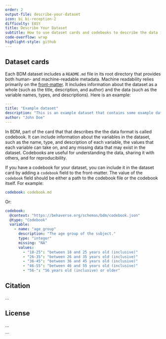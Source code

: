 ```yaml
---
order: 2
output-file: describe-your-dataset
icon: bi bi-reception-2
difficulty: EASY
title: Describe Your Dataset
subtitle: How to use dataset cards and codebooks to describe the data in a dataset
code-overflow: wrap
highlight-style: github
---
```



## Dataset cards

Each BDM dataset includes a `README.md` file in its root directory that provides both human- and machine-readable metadata. Machine readability relies primarily on the [front-matter](#). It includes information about the dataset as a whole (such as the title, description, and author) and the data (such as the variable names, types, and descriptions). Here is an example:

```yaml
---
title: "Example dataset"
description: "This is an example dataset that contains some example data."
author: "John Doe"
---
```

In BDM, part of the card that that describes the the data format is called codebook. It can include information about the variables in the dataset, such as the name, type, and description of each variable, the values that each variable can take on, and any missing data that may exist in the dataset. Codebooks are useful for understanding the data, sharing it with others, and for reproducibility.

If you have a codebook for your dataset, you can include it in the dataset card by adding a `codebook` field to the front-matter. The value of the `codebook` field should be either a path to the codebook file or the codebook itself. For example:

```yaml
codebook: codebook.md
```

Or:

```yaml
codebook:
  @context: "https://behaverse.org/schemas/bdm/codebook.json"
  @type: "Codebook"
  variable:
    - name: "age_group"
      description: "The age group of the subject."
      type: "integer"
      missing: "NA"
      values:
        - "18-25": "between 18 and 25 years old (inclusive)"
        - "26-35": "between 26 and 35 years old (inclusive)"
        - "36-45": "between 36 and 45 years old (inclusive)"
        - "46-55": "between 46 and 55 years old (inclusive)"
        - "56-": "56 years old (inclusive) or older"
```

## Citation

...

## License

...

```
